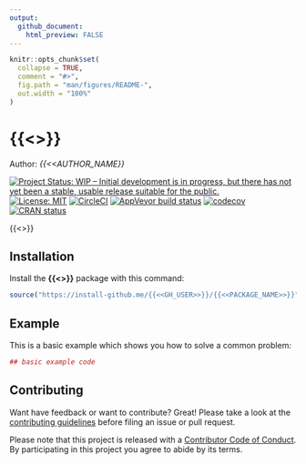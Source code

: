 ```yaml
---
output:
  github_document:
    html_preview: FALSE
---
```


<!-- README.md is generated from README.Rmd. Please edit that file -->

```r
knitr::opts_chunk$set(
  collapse = TRUE,
  comment = "#>",
  fig.path = "man/figures/README-",
  out.width = "100%"
)
```
# {{<<PACKAGE_NAME>>}}

Author: _{{<<AUTHOR_NAME}}_

[![Project Status: WIP – Initial development is in progress, but there has not yet been a stable, usable release suitable for the public.](http://www.repostatus.org/badges/latest/wip.svg){data-external="1"}](http://www.repostatus.org/#wip)
[![License: MIT](https://img.shields.io/badge/License-MIT-blue.svg){data-external="1"}](https://opensource.org/licenses/MIT)
[![CircleCI](https://circleci.com/gh/{{<<GH_USER>>}}/{{<<PACKAGE_NAME>>}}.svg){data-external="1"}](https://circleci.com/gh/{{<<GH_USER>>}}/{{<<PACKAGE_NAME>>}})
  [![AppVeyor build status](https://ci.appveyor.com/api/projects/status/github/{{<<GH_USER>>}}/{{<<PACKAGE_NAME>>}}?branch=master&svg=true){data-external="1"}](https://ci.appveyor.com/project/{{<<GH_USER>>}}/{{<<PACKAGE_NAME>>}})
[![codecov](https://codecov.io/gh/{{<<GH_USER>>}}/{{<<PACKAGE_NAME>>}}/branch/master/graph/badge.svg){data-external="1"}](https://codecov.io/gh/{{<<GH_USER>>}}/{{<<PACKAGE_NAME>>}})
[![CRAN status](https://www.r-pkg.org/badges/version/{{<<PACKAGE_NAME>>}}){data-external="1"}](https://cran.r-project.org/package={{<<PACKAGE_NAME>>}})

{{<<PACKAGE_DESCRIPTION>>}}

## Installation

Install the **{{<<PACKAGE_NAME>>}}** package with this command:

```r
source("https://install-github.me/{{<<GH_USER>>}}/{{<<PACKAGE_NAME>>}}")
```

## Example

This is a basic example which shows you how to solve a common problem:

```r
## basic example code
```

## Contributing

Want have feedback or want to contribute? Great! Please take a look at the [contributing guidelines]() before filing an issue or pull request. 

Please note that this project is released with a [Contributor Code of Conduct](.github/CODE_OF_CONDUCT.md). By participating in this project you agree to abide by its terms.

